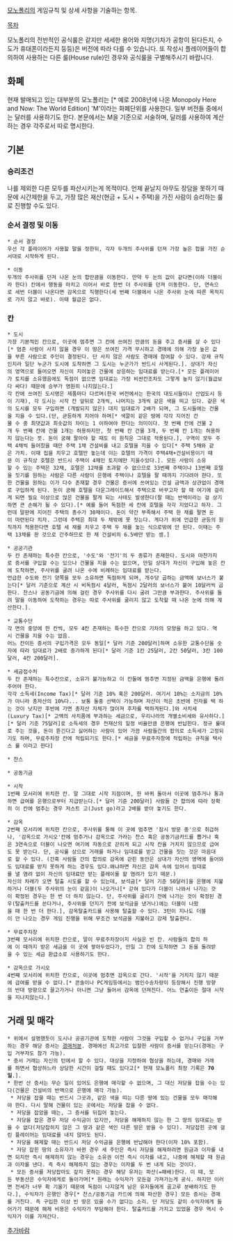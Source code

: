 [[모노폴리]]의 게임규칙 및 상세 사항을 기술하는 항목.

[[목차]]

모노폴리의 전반적인 공식룰은 같지만 세세한 용어와 지명(기차가 공항이 된다든지, 수도가 휴대폰이라든지 등등)은 버전에 따라 다를 수 있습니다. 또 작성시 플레이어들이 합의하여 사용하는 다른 룰(House rule)인 경우와 공식룰을 구별해주시기 바랍니다.

== 화폐 ==
현재 발매되고 있는 대부분의 모노폴리는 [* 예로 2008년에 나온 Monopoly Here and Now: The World Edition] 'M'이라는 화폐단위를 사용한다. 일부 버전들 중에서는 달러를 사용하기도 한다. 본문에서는 M을 기준으로 서술하며, 달러를 사용하여 계산하는 경우 각주로서 따로 명시한다.

== 기본 ==
=== 승리조건 ===
나를 제외한 다른 모두를 파산시키는게 목적이다. 언제 끝날지 아무도 장담을 못하기 때문에 시간제한을 두고, 가장 많은 재산(현금 + 도시 + 주택)을 가진 사람이 승리하는 룰로 진행할 수도 있다.

=== 순서 결정 및 이동 ===
 * 순서 결정
 우선 각 플레이어가 사용할 말을 정한뒤, 각자 두개의 주사위를 던져 가장 높은 합을 가진 순서대로 시작하게 된다.

 * 이동
 두개의 주사위를 던져 나온 눈의 합만큼을 이동한다. 만약 두 눈의 값이 같다면(이하 더블이라 한다) 칸에서 행동을 마치고 이어서 바로 한번 더 주사위를 던져 이동한다. 단, 연속으로 세번 더블이 나온다면 감옥으로 직행한다(세 번째 더블에서 나온 주사위 눈에 따른 목적지로 가지 않고 바로). 이때 월급은 없다.

=== 칸 ===
 * 도시
 가장 기본적인 칸으로, 이곳에 멈추면 그 칸에 쓰여진 만큼의 돈을 주고 증서를 살 수 있다[* 멈춘 사람이 사지 않을 경우 이 땅은 쓰여진 가격 무시하고 경매에 의해 가장 높은 값을 부른 사람으로 주인이 결정된다. 단 사지 않은 사람도 경매에 참여할 수 있다. 강제 규칙인지라 일단 누군가 도시에 도착하면 그 도시는 누군가가 반드시 사게된다.]. 상대가 자신의 영역으로 들어오면 자신이 지어놓은 건물에 상응하는 임대료를 받는다.[* 모든 플레이어가 토지를 소유했음에도 독점이 없으면 임대료는 가장 비싼칸조차도 그렇게 높지 않기(월급보다 싸다) 때문에 승부가 영원히 나지않는다.]
 각 칸에 쓰여진 도시명은 제품마다 다르며(한국 버전에서는 한국의 대도시들이나 산업도시 등이 기재), 각 도시는 시작 칸 앞뒤로 2개씩, 나머지는 3개씩 같은 색을 띄고 있다. 같은 색의 도시를 모두 구입하면 (개발되지 않은) 대지 임대료가 2배가 되며, 그 도시들에는 건물을 지을 수 있다.(단, 균등하게 지어야 하며[* 색깔이 같은 땅에 각각 지어진 건물 수 중 최댓값과 최솟값의 차이는 1 이하여야 한다는 의미이다. 첫 번째 칸에 건물 2개 두 번째 칸에 건물 1개는 허용하지만, 첫 번째 칸 건물 3개, 두 번째 칸 1개는 허용하지 않는다는 뜻. 돈이 궁해 팔아야 할 때도 이 원칙은 그대로 적용된다.], 구역이 모두 주택 4채씩 들어찼을 때만 주택 1채 건설비를 내고 호텔을 지을 수 있다[* 주택 5채와 같은 가치. 이때 집을 치우고 호텔만 놓는데 이는 호텔의 가격이 주택4채+건설비용이기 때문 이 규칙상 호텔은 반드시 주택이 4채인 토지에만 지을수있다.]. 모든 사람이 소유할 수 있는 주택은 32채, 호텔은 12채를 초과할 수 없으므로 33번째 주택이나 13번째 호텔을 짓기를 원하는 사람은 다른 사람이 은행에 주택이나 호텔을 팔 때까지 기다려야 한다. 또한 건물을 원하는 이가 다수 존재할 경우 건물은 증서에 쓰여있는 건설 금액과 상관없이 경매로 구입하게 된다. 돈이 궁해 호텔을 다운그레이드해서 주택으로 바꾸고자 할 때 여기에 걸리게 되면 필요 이상으로 많은 건물을 팔게 되는 사태도 발생한다(팔 때는 반액이라는 걸 상기하면 큰 손해가 될 수 있다).[* 예를 들어 독점한 세 칸에 호텔을 각각 지었다고 하자. 그런데 말판에 지어진 주택의 총수가 30채이다. 돈이 약간 부족해서 주택 한 채를 팔면 돈이 마련된다 치자. 그런데 주택은 최대 두 채밖에 못 짓는다. 게다가 위에 언급한 균등의 원칙까지 적용한다면 호텔 세 채를 치우고 주택 두 채를 놓는 식으로밖에 안 된다. 이때는 주택 13채를 판 것으로 간주하므로 한 채 건설비의 6.5배만 받는 셈.]

 * 공공기관
 두 칸 존재하는 특수한 칸으로, '수도'와 '전기'의 두 종류가 존재한다. 도시와 마찬가지로 증서를 구입할 수는 있으나 건물을 지을 수는 없으며, 만일 상대가 자신이 구입해 놓은 칸에 도착하면, 주사위를 굴려 나온 수에 비례하는 임대료를 받는다.
 언급한 수도와 전기 양쪽을 모두 소유하면 독점하게 되며, 개수당 곱하는 금액에 보너스가 붙는다[* 달러 기준으로 계산 시 비독점시 4달러, 독점시 2달러의 보너스가 붙어 10달러씩 곱한다. 찬스나 공동기금에 의해 걸린 경우 주사위를 다시 굴려 그만큼 부과한다. 주사위를 돌려 말을 이동하여 도착하는 경우는 따로 주사위를 굴리지 않고 도착할 때 나온 눈에 의해 계산한다.].

 * 교통수단
 각 면의 중앙에 한 칸씩, 모두 4칸 존재하는 특수한 칸으로 기차의 모양을 하고 있다. 역시 건물을 지을 수는 없음.
 어느 칸이든 증서의 구입가격은 모두 동일[* 달러 기준 200달러]하며 소유한 교통수단을 숫자에 따라 임대료가 2배로 증가하게 된다[* 달러 기준 1칸 25달러, 2칸 50달러, 3칸 100달러, 4칸 200달러].

 * 세금접수처
 두 칸 존재하는 특수칸으로, 소유가 불가능하고 이 칸들에 멈추면 지정된 금액을 은행에 돌려주어야 한다.
 각각 소득세(Income Tax)[* 달러 기준 10% 혹은 200달러. 여기서 10%는 소지금의 10%가 아니라 총자산의 10%다... 보통 둘중 선택이 가능하며 자산이 적은 초반에 전자를 택 하는 것이 낫지만 후반에 가면 총자산 자체가 많아져 후자를 택하게된다.]와 사치세(Luxury Tax)[* 고액의 사치품에 부과하는 세금으로, 우리나라의 개별소비세와 유사하다.][* 달러 기준 75달러]로 소득세의 경우 전재산의 일정 비율만큼 은행에 반납한다. 정규 룰대로 주는 것을, 돈이 뜯긴다고 싫어하는 사람이 있어 가끔 사람들간의 합의로 소득세가 고정되기도 하며, 무료주차장 칸에 적립되기도 한다.[* 세금을 무료주자창에 적립하는 규칙을 택사스 룰 이라고 한다]

 * 찬스

 * 공동기금

 * 시작
 1번째 모서리에 위치한 칸. 말 그대로 시작 지점이며, 한 바퀴 돌아서 이곳에 멈추거나 통과하면 급여를 은행으로부터 지급받는다.[* 달러 기준 200달러] 사람들 간 합의에 따라 정확히 이 칸에 멈추는 경우 저스트 고(Just go)라고 2배를 받아 놓기도 한다.

 * 감옥
 2번째 모서리에 위치한 칸으로, 주사위를 통해 이 곳에 멈추면 '잠시 방문 중'으로 취급하나, '감옥으로 가시오'칸에 멈추거나 감옥으로 가라는 찬스 혹은 공동기금카드를 뽑거나 혹은 3연속으로 더블이 나오면 여기에 자동으로 갇히게 되고 시작 칸을 거치지 않으므로 급여도 못 받는다. 단, 공식룰 상으로 거래를 하거나 임대료를 받고 건물을 짓는 것은 마음대로 할 수 있다. (간혹 사람들 간의 합의로 감옥에 갇힌 동안은 상대가 자신의 영역에 들어와도 임대료를 받지 못하게 하는 경우도 있다.왜냐하면 자신은 감옥 속에 있어서 임대료를 낼 염려 없이 자신의 임대료만 받는 플레이를 할 염려가 있기 때문.)
 자신의 차례가 오면 탈출 시도를 할 수 있는데, 보석금[* 달러 기준 50달러]을 은행에 지불하거나 더블(두 주사위의 눈이 같음)이 나오거나[* 갇혀 있다가 더블이 나와서 나가는 것이 확정된 경우는 한 번 더 하지 않는다. 단, 주사위를 굴리기 전에 나가는 것이 확정된 경우(탈출카드를 쓴다거나, 주사위를 던지기 전에 보석금을 냈거나)에는 더블이 나왔을 때 한 번 더 한다.], 감옥탈출카드를 사용해 탈출할 수 있다. 3턴이 지나도 더블이 안 나오는 경우 게임 진행을 위해 무조건 보석금을 지불하고 강제 탈출한다.

 * 무료주차장
 3번째 모서리에 위치한 칸으로, 말이 무료주차장이지 사실은 빈 칸. 사람들의 합의 하에 이 때까지 받은 세금을 이 곳에 쌓아두었다가, 만일 그 칸에 도착하면 그 돈을 돌려받을 수 있는 세금 환급소로 사용하기도 한다.

 * 감옥으로 가시오
 4번째 모서리에 위치한 칸으로, 이곳에 멈추면 감옥으로 간다. '시작'을 거치지 않기 때문에 급여를 받을 수 없다.[* 콘솔이나 PC게임등에서는 범인수송차량이 등장해서 진행 방향의 반대 방향으로 끌고가거나 아니면 그냥 들어서 감옥에 던져진다. 어느 연출이든 절대 시작을 지나지않는다.]

== 거래 및 매각 ==

 * 위에서 설명했듯이 도시나 공공기관에 도착한 사람이 그것을 구입할 수 없거나 구입을 거부하는 경우 해당 증서는 [[경매]]처분. 경매에선 최고가로 입찰한 사람이 증서를 얻는다(경매는 구입 거부자도 참가 가능).
 * 증서 거래는 자신의 턴에서 할 수 있다. 대상을 지정하여 협상을 하는데, 경매와 거래를 하면서 협상하느라 상당한 시간이 걸릴 때도 있다고[* 현재 모노폴리 최장 기록은 '''70일'''.].
 * 한번 산 증서는 무슨 일이 있어도 은행에 매각할 수 없으며, 그 대신 저당을 잡을 수는 있다(건물은 건설비의 반액으로 은행에 매각 가능).
  * 저당을 잡을 때는 반드시 그곳과, 같은 색을 띠는 다른 땅에 있는 건물을 모두 매각해야 한다. 다시 말해 건물이 있는 곳에서는 저당을 잡을 수 없다.
  * 저당을 잡았을 때는, 그 증서를 뒤집어 놓는다.
  * 저당을 잡은 경우 저당 수익금이 있지만, 저당을 해제하지 않는 한 그 땅의 임대료는 받을 수 없다(저당잡히지 않은 그 땅과 같은 색인 다른 땅은 받을 수 있다). 저당잡힌 곳에 걸린 플레이어는 임대료를 내지 않아도 된다.
  * 저당을 해제할 때는 반드시 저당 수익금을 은행에 반납해야 한다(이자 10% 포함).
  * 저당 잡힌 땅의 소유자가 바뀐 경우 새 주인은 즉시 저당을 해제하려면 원금과 이자를 내면 되지만 즉시 해제하지 않는 경우는 소유권 이전 즉시 이자를 내고, 나중에 해제할 때 원금과 이자를 낸다. 즉 즉시 해제하지 않는 경우는 이자를 두 번 내게 되는 것이다.
  * 모든 증서를 저당잡아도 갚지 못하는 경우 해당 유저는 파산(=패배)한다. 이 때, 모든 부동산은 수익자에게로 돌아가며[* 원래는 수익자가 모든걸 가져가는게 공식. 하지만 이러면 전세가 너무 확 기울기 때문에 독점이 나지않게 남은 유저들에게 골고루 분배하기도 한다.], 수익자가 은행인 경우[* 찬스/공동기금 카드에 의해 파산한 경우] 모든 증서는 경매를 거친다. 즉 구입한 이상 빈 땅은 있을 수가 없다는 소리. 단 저당도 같이 수익자에게 들어가기 때문에 해제 비용은 수익자가 부담해야 한다. 탈출카드를 가지고 있었을 경우 역시 수익자가 이를 가져간다.

[[추가바람]]

